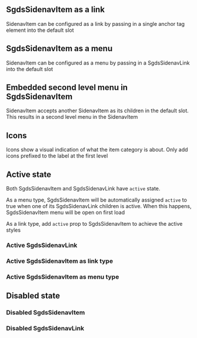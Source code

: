 ## SgdsSidenavItem as a link

SidenavItem can be configured as a link by passing in a single anchor tag element into the default slot

<Canvas of={SidenavStories.SidenavItemAsLink}>
  <Story of={SidenavStories.SidenavItemAsLink} />
</Canvas>

## SgdsSidenavItem as a menu 

SidenavItem can be configured as a menu by passing in a SgdsSidenavLink into the default slot

<Canvas of={SidenavStories.SidenavItemAsMenu}>
  <Story of={SidenavStories.SidenavItemAsMenu} />
</Canvas>

## Embedded second level menu in SgdsSidenavItem

SidenavItem accepts another SidenavItem as its children in the default slot. This results in a second level menu in the SidenavItem

<Canvas of={SidenavStories.EmbeddedMenu}>
  <Story of={SidenavStories.EmbeddedMenu} />
</Canvas>

## Icons 

Icons show a visual indication of what the item category is about. Only add icons prefixed to the label at the first level 

<Canvas of={SidenavStories.IconsOnFirstLevel}>
  <Story of={SidenavStories.IconsOnFirstLevel} />
</Canvas>

## Active state 

Both SgdsSidenavItem and SgdsSidenavLink have `active` state. 

As a menu type, SgdsSidenavItem will be automatically assigned `active` to true when one of its SgdsSidenavLink children is active. When this happens, SgdsSidenavItem menu will be open on first load

As a link type, add `active` prop to SgdsSidenavItem to achieve the active styles 


### Active SgdsSidenavLink

<Canvas of={SidenavStories.ActiveLinkState}>
  <Story of={SidenavStories.ActiveLinkState} />
</Canvas>

### Active SgdsSidenavItem as link type

<Canvas of={SidenavStories.ActiveaSidenavItemAsLinkState}>
  <Story of={SidenavStories.ActiveaSidenavItemAsLinkState} />
</Canvas>

### Active SgdsSidenavItem as menu type

<Canvas of={SidenavStories.ActiveaSidenavItemAsMenu}>
  <Story of={SidenavStories.ActiveaSidenavItemAsMenu} />
</Canvas>


## Disabled state

### Disabled SgdsSidenavItem

<Canvas of={SidenavStories.DisabledItem}>
  <Story of={SidenavStories.DisabledItem} />
</Canvas>

### Disabled SgdsSidenavLink

<Canvas of={SidenavStories.DisabledLink}>
  <Story of={SidenavStories.DisabledLink} />
</Canvas>